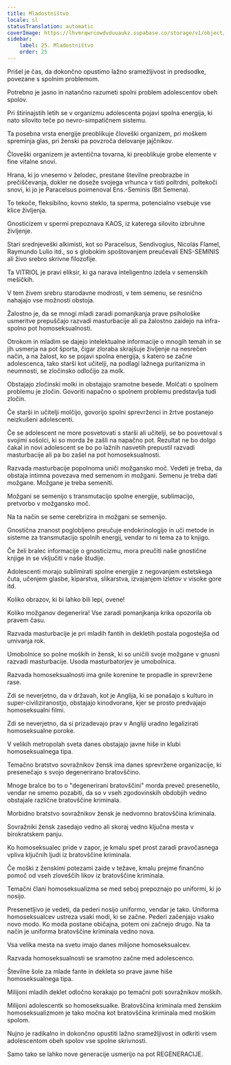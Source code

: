 ```yaml
---
title: Mladostništvo
locale: sl
statusTranslation: automatic
coverImage: https://lhvmrqwrcowdvduuaukz.supabase.co/storage/v1/object/public/strapi-uploads/small_cover-educacion-fundamental.webp-2d51a7828a2b1309555be27f7e2a61a0.webp
sidebar:
    label: 25. Mladostništvo
    order: 25
---
```

Prišel je čas, da dokončno opustimo lažno sramežljivost in predsodke, povezane s spolnim problemom.

Potrebno je jasno in natančno razumeti spolni problem adolescentov obeh spolov.

Pri štirinajstih letih se v organizmu adolescenta pojavi spolna energija, ki nato silovito teče po nevro-simpatičnem sistemu.

Ta posebna vrsta energije preoblikuje človeški organizem, pri moškem spreminja glas, pri ženski pa povzroča delovanje jajčnikov.

Človeški organizem je avtentična tovarna, ki preoblikuje grobe elemente v fine vitalne snovi.

Hrana, ki jo vnesemo v želodec, prestane številne preobrazbe in prečiščevanja, dokler ne doseže svojega vrhunca v tisti poltrdni, poltekoči snovi, ki jo je Paracelsus poimenoval Ens.-Seminis (Bit Semena).

To tekoče, fleksibilno, kovno steklo, ta sperma, potencialno vsebuje vse klice življenja.

Gnosticizem v spermi prepoznava KAOS, iz katerega silovito izbruhne življenje.

Stari srednjeveški alkimisti, kot so Paracelsus, Sendivogius, Nicolás Flamel, Raymundo Lulio itd., so s globokim spoštovanjem preučevali ENS-SEMINIS ali živo srebro skrivne filozofije.

Ta VITRIOL je pravi eliksir, ki ga narava inteligentno izdela v semenskih mešičkih.

V tem živem srebru starodavne modrosti, v tem semenu, se resnično nahajajo vse možnosti obstoja.

Žalostno je, da se mnogi mladi zaradi pomanjkanja prave psihološke usmeritve prepuščajo razvadi masturbacije ali pa žalostno zaidejo na infra-spolno pot homoseksualnosti.

Otrokom in mladim se dajejo intelektualne informacije o mnogih temah in se jih usmerja na pot športa, čigar zloraba skrajšuje življenje na nesrečen način, a na žalost, ko se pojavi spolna energija, s katero se začne adolescenca, tako starši kot učitelji, na podlagi lažnega puritanizma in neumnosti, se zločinsko odločijo za molk.

Obstajajo zločinski molki in obstajajo sramotne besede. Molčati o spolnem problemu je zločin. Govoriti napačno o spolnem problemu predstavlja tudi zločin.

Če starši in učitelji molčijo, govorijo spolni sprevrženci in žrtve postanejo neizkušeni adolescenti.

Če se adolescent ne more posvetovati s starši ali učitelji, se bo posvetoval s svojimi sošolci, ki so morda že zašli na napačno pot. Rezultat ne bo dolgo čakal in novi adolescent se bo po lažnih nasvetih prepustil razvadi masturbacije ali pa bo zašel na pot homoseksualnosti.

Razvada masturbacije popolnoma uniči možgansko moč. Vedeti je treba, da obstaja intimna povezava med semenom in možgani. Semenu je treba dati možgane. Možgane je treba semeniti.

Možgani se semenijo s transmutacijo spolne energije, sublimacijo, pretvorbo v možgansko moč.

Na ta način se seme cerebrizira in možgani se semenijo.

Gnostična znanost poglobljeno preučuje endokrinologijo in uči metode in sisteme za transmutacijo spolnih energij, vendar to ni tema za to knjigo.

Če želi bralec informacije o gnosticizmu, mora preučiti naše gnostične knjige in se vključiti v naše študije.

Adolescenti morajo sublimirati spolne energije z negovanjem estetskega čuta, učenjem glasbe, kiparstva, slikarstva, izvajanjem izletov v visoke gore itd.

Koliko obrazov, ki bi lahko bili lepi, ovene!

Koliko možganov degenerira! Vse zaradi pomanjkanja krika opozorila ob pravem času.

Razvada masturbacije je pri mladih fantih in dekletih postala pogostejša od umivanja rok.

Umobolnice so polne moških in žensk, ki so uničili svoje možgane v gnusni razvadi masturbacije. Usoda masturbatorjev je umobolnica.

Razvada homoseksualnosti ima gnile korenine te propadle in sprevržene rase.

Zdi se neverjetno, da v državah, kot je Anglija, ki se ponašajo s kulturo in super-civiliziranostjo, obstajajo kinodvorane, kjer se prosto predvajajo homoseksualni filmi.

Zdi se neverjetno, da si prizadevajo prav v Angliji uradno legalizirati homoseksualne poroke.

V velikih metropolah sveta danes obstajajo javne hiše in klubi homoseksualnega tipa.

Temačno bratstvo sovražnikov žensk ima danes sprevržene organizacije, ki presenečajo s svojo degenerirano bratovščino.

Mnoge bralce bo to o "degenerirani bratovščini" morda preveč presenetilo, vendar ne smemo pozabiti, da so v vseh zgodovinskih obdobjih vedno obstajale različne bratovščine kriminala.

Morbidno bratstvo sovražnikov žensk je nedvomno bratovščina kriminala.

Sovražniki žensk zasedajo vedno ali skoraj vedno ključna mesta v birokratskem panju.

Ko homoseksualec pride v zapor, je kmalu spet prost zaradi pravočasnega vpliva ključnih ljudi iz bratovščine kriminala.

Če moški z ženskimi potezami zaide v težave, kmalu prejme finančno pomoč od vseh zloveščih likov iz bratovščine kriminala.

Temačni člani homoseksualizma se med seboj prepoznajo po uniformi, ki jo nosijo.

Presenetljivo je vedeti, da pederi nosijo uniformo, vendar je tako. Uniforma homoseksualcev ustreza vsaki modi, ki se začne. Pederi začenjajo vsako novo modo. Ko moda postane običajna, potem oni začnejo drugo. Na ta način je uniforma bratovščine kriminala vedno nova.

Vsa velika mesta na svetu imajo danes milijone homoseksualcev.

Razvada homoseksualnosti se sramotno začne med adolescenco.

Številne šole za mlade fante in dekleta so prave javne hiše homoseksualnega tipa.

Milijoni mladih deklet odločno korakajo po temačni poti sovražnikov moških.

Milijoni adolescentk so homoseksualke. Bratovščina kriminala med ženskim homoseksualizmom je tako močna kot bratovščina kriminala med moškim spolom.

Nujno je radikalno in dokončno opustiti lažno sramežljivost in odkriti vsem adolescentom obeh spolov vse spolne skrivnosti.

Samo tako se lahko nove generacije usmerijo na pot REGENERACIJE.

